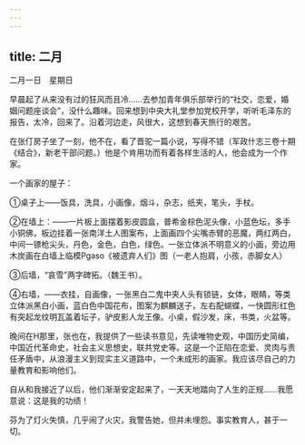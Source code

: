 ```yaml
---
---
---
```

title: 二月
---





二月一日　星期日


早晨起了从来没有过的狂风而且冷……去参加青年俱乐部举行的“社交，恋爱，婚姻问题座谈会”，没什么趣味。回来想到中央大礼堂参加党校开学，听听毛泽东的报告，太冷，回来了。沿着河边走，风很大，这想到春天旅行的艰苦。

在张仃房子坐了一刻，他不在，看了晋驼一篇小说，写得不错（军政什志三卷十期《结合》，新老干部问题。）他是个肯用功而有着各样生活的人，他会成为一个作家。



一个画家的屋子：

①桌子上——饭具，洗具，小画像，烟斗，杂志，纸夹，笔头，手杖。

②在墙上：——一片板上面摆着影皮圆盒，普希金棕色泥头像，小蓝色坛，多手小铜佛，板边挂着一张南洋土人图案布，上面画四个尖嘴赤臂的恶魔，两红两白，中间一镖枪尖头，丹色，金色，白色，绿色。一张立体派不明意义的小画，旁边用木炭画在白墙上临模Pgaso《被遗弃人们》图（一老人抱肩，小孩，赤脚女人）

③后墙，“哀雪”两字碑拓。（魏王书）。

④右墙，——衣挂，自画像，一张黑白二鬼中夹人头有锁链，女体，眼睛，等类立体派黑白小画，蓝白色中国花布，图案为麒麟送子，左右配蝴蝶，一快圆形红色有突起龙纹明瓦盖着坛子，驴皮影人龙王像。小桌，假沙发，床，书类，火盆等。



晚间在H那里，张也在，我提供了一些读书意见，先读唯物史观，中国历史简编，中国近代革命史，社会主义思想史，联共党史等。这是一个正陷在恋爱、灵肉与责任矛盾中，从浪漫主义到现实主义道路中，一个未成形的画家。我应该尽自己的力量教育和影响他们。

自从和我接近了以后，他们渐渐安定起来了，一天天地踏向了人生的正规……我愿意说：这是我的功绩！

芬为了灯火失慎，几乎闹了火灾，我警告她，但并未埋怨。事实教育人，甚于一切。